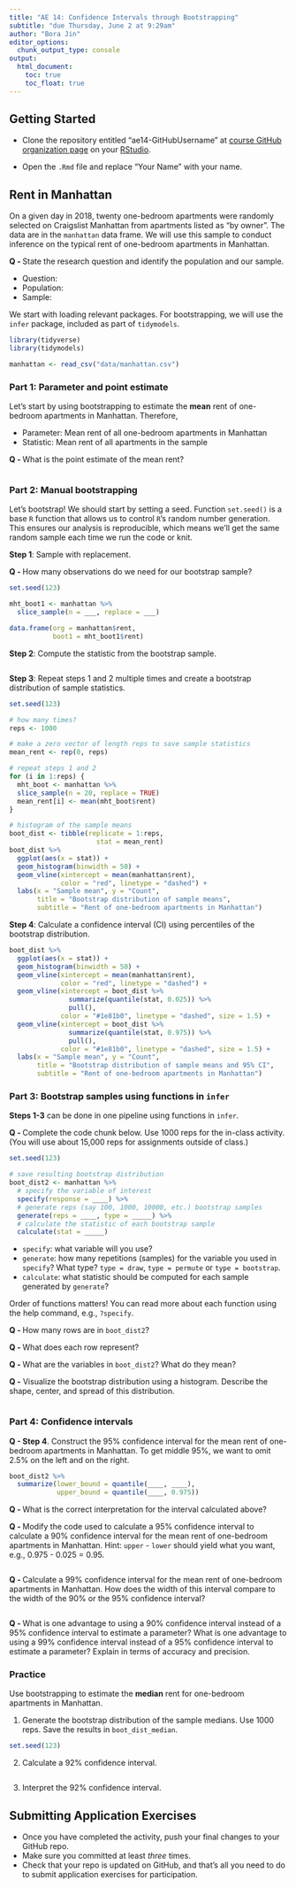 ```yaml
---
title: "AE 14: Confidence Intervals through Bootstrapping"
subtitle: "due Thursday, June 2 at 9:29am"
author: "Bora Jin"
editor_options:
  chunk_output_type: console
output: 
  html_document: 
    toc: true
    toc_float: true
---
```


## Getting Started 

- Clone the repository entitled "ae14-GitHubUsername" at [course GitHub organization page](https://github.com/sta199-summer22) on your [RStudio](https://vm-manage.oit.duke.edu/containers).

- Open the `.Rmd` file and replace "Your Name" with your name. 

## Rent in Manhattan 

On a given day in 2018, twenty one-bedroom apartments were randomly selected on Craigslist Manhattan from apartments listed as "by owner". The data are in the `manhattan` data frame. We will use this sample to conduct inference on the typical rent of one-bedroom apartments in Manhattan. 

**Q - ** State the research question and identify the population and our sample.

- Question: 
- Population: 
- Sample: 

We start with loading relevant packages. For bootstrapping, we will use the `infer` package, included as part of `tidymodels`.  

```r
library(tidyverse)
library(tidymodels)
```

```r
manhattan <- read_csv("data/manhattan.csv")
```

### Part 1: Parameter and point estimate

Let's start by using bootstrapping to estimate the **mean** rent of 
one-bedroom apartments in Manhattan. Therefore, 

- Parameter: Mean rent of all one-bedroom apartments in Manhattan 
- Statistic: Mean rent of all apartments in the sample 

**Q - ** What is the point estimate of the mean rent?

```r

```

### Part 2: Manual bootstrapping

Let's bootstrap! We should start by setting a seed. Function `set.seed()` is a 
base `R` function that allows us to control `R`'s random number generation. 
This ensures our analysis is reproducible, which means we'll get the same random sample 
each time we run the code or knit.

**Step 1**: Sample with replacement.

**Q - ** How many observations do we need for our bootstrap sample?

```r
set.seed(123)

mht_boot1 <- manhattan %>% 
  slice_sample(n = ___, replace = ___)

data.frame(org = manhattan$rent, 
           boot1 = mht_boot1$rent)
```

**Step 2**: Compute the statistic from the bootstrap sample.

```r

```

**Step 3**: Repeat steps 1 and 2 multiple times and create a bootstrap distribution of sample statistics.

```r
set.seed(123)

# how many times? 
reps <- 1000

# make a zero vector of length reps to save sample statistics 
mean_rent <- rep(0, reps)

# repeat steps 1 and 2
for (i in 1:reps) {
  mht_boot <- manhattan %>% 
  slice_sample(n = 20, replace = TRUE)
  mean_rent[i] <- mean(mht_boot$rent)
}

# histogram of the sample means 
boot_dist <- tibble(replicate = 1:reps, 
                      stat = mean_rent)
boot_dist %>% 
  ggplot(aes(x = stat)) + 
  geom_histogram(binwidth = 50) + 
  geom_vline(xintercept = mean(manhattan$rent), 
             color = "red", linetype = "dashed") +
  labs(x = "Sample mean", y = "Count", 
       title = "Bootstrap distribution of sample means", 
       subtitle = "Rent of one-bedroom apartments in Manhattan")
```

**Step 4**: Calculate a confidence interval (CI) using percentiles of the bootstrap distribution.

```r
boot_dist %>% 
  ggplot(aes(x = stat)) + 
  geom_histogram(binwidth = 50) + 
  geom_vline(xintercept = mean(manhattan$rent), 
             color = "red", linetype = "dashed") +
  geom_vline(xintercept = boot_dist %>% 
               summarize(quantile(stat, 0.025)) %>% 
               pull(), 
             color = "#1e81b0", linetype = "dashed", size = 1.5) + 
  geom_vline(xintercept = boot_dist %>% 
               summarize(quantile(stat, 0.975)) %>% 
               pull(), 
             color = "#1e81b0", linetype = "dashed", size = 1.5) + 
  labs(x = "Sample mean", y = "Count", 
       title = "Bootstrap distribution of sample means and 95% CI", 
       subtitle = "Rent of one-bedroom apartments in Manhattan")
```


### Part 3: Bootstrap samples using functions in `infer`

**Steps 1-3** can be done in one pipeline using functions in `infer`. 

**Q - ** Complete the code chunk below. Use 1000 reps for the in-class activity. (You will use about 15,000 reps for assignments outside of class.)

```r
set.seed(123)

# save resulting bootstrap distribution
boot_dist2 <- manhattan %>%
  # specify the variable of interest
  specify(response = ____) %>%
  # generate reps (say 100, 1000, 10000, etc.) bootstrap samples
  generate(reps = ____, type = _____) %>%
  # calculate the statistic of each bootstrap sample
  calculate(stat = _____)
```

-   `specify`: what variable will you use? 
-   `generate`: how many repetitions (samples) for the variable you used in `specify`? What type? `type = draw`, `type = permute` or `type = bootstrap`. 
-   `calculate`: what statistic should be computed for each sample generated by `generate`?

Order of functions matters! You can read more about each function using the help command, e.g., `?specify`.

**Q - ** How many rows are in `boot_dist2`? 

**Q - ** What does each row represent? 

**Q - ** What are the variables in `boot_dist2`? What do they mean?

**Q -** Visualize the bootstrap distribution using a histogram. Describe the shape, center, and spread of this distribution.

```r

```

### Part 4: Confidence intervals

**Q - Step 4**. Construct the 95% confidence interval for the mean rent of one-bedroom apartments in Manhattan. To get middle 95%, we want to omit 2.5% on the left and on the right.

```r
boot_dist2 %>% 
  summarize(lower_bound = quantile(____, ____), 
            upper_bound = quantile(____, 0.975)) 
```

**Q - ** What is the correct interpretation for the interval calculated above? 

**Q - ** Modify the code used to calculate a 95% confidence interval to calculate a 90% confidence interval for the mean rent of one-bedroom apartments in Manhattan. Hint: `upper` - `lower` should yield what you want, e.g., 0.975 - 0.025 = 0.95. 

```r

```

**Q - ** Calculate a 99% confidence interval for the mean rent of one-bedroom apartments in Manhattan. How does the width of this interval compare to the width of the 90% or the 95% confidence interval?

```r

```

**Q - ** What is one advantage to using a 90% confidence interval instead of a 95% confidence interval to estimate a parameter? What is one advantage to using a 99% confidence interval instead of a 95% confidence interval to estimate a parameter? 
Explain in terms of accuracy and precision. 


### Practice

Use bootstrapping to estimate the **median** rent for one-bedroom apartments in Manhattan.

(1) Generate the bootstrap distribution of the sample medians. Use 1000 reps. Save the results in `boot_dist_median`.

```r
set.seed(123)

```

(2) Calculate a 92% confidence interval. 

```r

```

(3) Interpret the 92% confidence interval. 

## Submitting Application Exercises

- Once you have completed the activity, push your final changes to your GitHub repo. 
- Make sure you committed at least *three* times. 
- Check that your repo is updated on GitHub, and that’s all you need to do to submit application exercises for participation.

